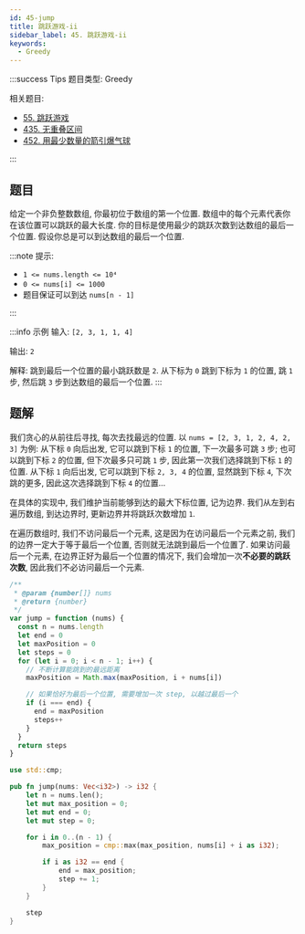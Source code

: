```yaml
---
id: 45-jump
title: 跳跃游戏-ii
sidebar_label: 45. 跳跃游戏-ii
keywords:
  - Greedy
---
```


:::success Tips
题目类型: Greedy

相关题目:

- [55. 跳跃游戏](/leetcode/medium/55-can-jump)
- [435. 无重叠区间](/leetcode/medium/435-erase-overlap-intervals)
- [452. 用最少数量的箭引爆气球](/leetcode/medium/452-find-min-arrow-shots)

:::

## 题目

给定一个非负整数数组, 你最初位于数组的第一个位置. 数组中的每个元素代表你在该位置可以跳跃的最大长度. 你的目标是使用最少的跳跃次数到达数组的最后一个位置. 假设你总是可以到达数组的最后一个位置.

:::note 提示:

- `1 <= nums.length <= 10⁴`
- `0 <= nums[i] <= 1000`
- 题目保证可以到达 `nums[n - 1]`

:::

:::info 示例
输入: `[2, 3, 1, 1, 4]`

输出: `2`

解释: 跳到最后一个位置的最小跳跃数是 `2`. 从下标为 `0` 跳到下标为 `1` 的位置, 跳 `1` 步, 然后跳 `3` 步到达数组的最后一个位置.
:::

## 题解

我们贪心的从前往后寻找, 每次去找最远的位置. 以 `nums = [2, 3, 1, 2, 4, 2, 3]` 为例: 从下标 `0` 向后出发, 它可以跳到下标 `1` 的位置, 下一次最多可跳 `3` 步; 也可以跳到下标 `2` 的位置, 但下次最多只可跳 `1` 步, 因此第一次我们选择跳到下标 `1` 的位置. 从下标 `1` 向后出发, 它可以跳到下标 `2, 3, 4` 的位置, 显然跳到下标 `4`, 下次跳的更多, 因此这次选择跳到下标 `4` 的位置...

在具体的实现中, 我们维护当前能够到达的最大下标位置, 记为边界. 我们从左到右遍历数组, 到达边界时, 更新边界并将跳跃次数增加 `1`.

在遍历数组时, 我们不访问最后一个元素, 这是因为在访问最后一个元素之前, 我们的边界一定大于等于最后一个位置, 否则就无法跳到最后一个位置了. 如果访问最后一个元素, 在边界正好为最后一个位置的情况下, 我们会增加一次**不必要的跳跃次数**, 因此我们不必访问最后一个元素.


<Tabs>
  <TabItem value="JavaScript" label="JavaScript" default>

```ts
/**
 * @param {number[]} nums
 * @return {number}
 */
var jump = function (nums) {
  const n = nums.length
  let end = 0
  let maxPosition = 0
  let steps = 0
  for (let i = 0; i < n - 1; i++) {
    // 不断计算能跳到的最远距离
    maxPosition = Math.max(maxPosition, i + nums[i])

    // 如果恰好为最后一个位置, 需要增加一次 step, 以越过最后一个
    if (i === end) {
      end = maxPosition
      steps++
    }
  }
  return steps
}
```

</TabItem>
<TabItem value="Rust" label="Rust">

```rust
use std::cmp;

pub fn jump(nums: Vec<i32>) -> i32 {
    let n = nums.len();
    let mut max_position = 0;
    let mut end = 0;
    let mut step = 0;

    for i in 0..(n - 1) {
        max_position = cmp::max(max_position, nums[i] + i as i32);

        if i as i32 == end {
            end = max_position;
            step += 1;
        }
    }

    step
}
```

</TabItem>
</Tabs>
